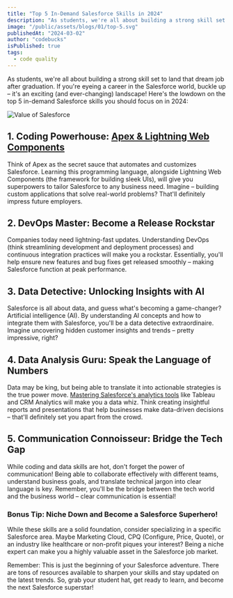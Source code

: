 ```yaml
---
title: "Top 5 In-Demand Salesforce Skills in 2024"
description: "As students, we're all about building a strong skill set to land that dream job after graduation. If you're eyeing a career in the Salesforce world, buckle up – it's an exciting (and ever-changing) landscape! Here's the lowdown on the top 5 in-demand Salesforce skills you should focus on in 2024."
image: "/public/assets/blogs/01/top-5.svg"
publishedAt: "2024-03-02"
author: "codebucks"
isPublished: true
tags:
  - code quality
---
```


As students, we're all about building a strong skill set to land that dream job after graduation. If you're eyeing a career in the Salesforce world, buckle up – it's an exciting (and ever-changing) landscape! Here's the lowdown on the top 5 in-demand Salesforce skills you should focus on in 2024:

<Image src="/assets/blogs/02/future-proof-02.svg" alt="Value of Salesforce" />

## 1. Coding Powerhouse: [Apex & Lightning Web Components](https://codingcommando.in/courses/65b897bd1b257739f9b3ba24)

Think of Apex as the secret sauce that automates and customizes Salesforce. Learning this programming language, alongside Lightning Web Components (the framework for building sleek UIs), will give you superpowers to tailor Salesforce to any business need. Imagine – building custom applications that solve real-world problems? That'll definitely impress future employers.

## 2. DevOps Master: Become a Release Rockstar

Companies today need lightning-fast updates. Understanding DevOps (think streamlining development and deployment processes) and continuous integration practices will make you a rockstar. Essentially, you'll help ensure new features and bug fixes get released smoothly – making Salesforce function at peak performance.

## 3. Data Detective: Unlocking Insights with AI

Salesforce is all about data, and guess what's becoming a game-changer? Artificial intelligence (AI). By understanding AI concepts and how to integrate them with Salesforce, you'll be a data detective extraordinaire. Imagine uncovering hidden customer insights and trends – pretty impressive, right?

## 4. Data Analysis Guru: Speak the Language of Numbers

Data may be king, but being able to translate it into actionable strategies is the true power move. [Mastering Salesforce's analytics tools](https://codingcommando.in/) like Tableau and CRM Analytics will make you a data whiz. Think creating insightful reports and presentations that help businesses make data-driven decisions – that'll definitely set you apart from the crowd.

## 5. Communication Connoisseur: Bridge the Tech Gap

While coding and data skills are hot, don't forget the power of communication! Being able to collaborate effectively with different teams, understand business goals, and translate technical jargon into clear language is key. Remember, you'll be the bridge between the tech world and the business world – clear communication is essential!

### Bonus Tip: Niche Down and Become a Salesforce Superhero!

While these skills are a solid foundation, consider specializing in a specific Salesforce area. Maybe Marketing Cloud, CPQ (Configure, Price, Quote), or an industry like healthcare or non-profit piques your interest? Being a niche expert can make you a highly valuable asset in the Salesforce job market.

Remember: This is just the beginning of your Salesforce adventure. There are tons of resources available to sharpen your skills and stay updated on the latest trends. So, grab your student hat, get ready to learn, and become the next Salesforce superstar!
